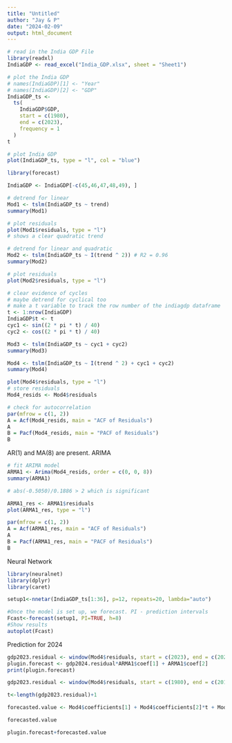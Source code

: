 ---
title: "Untitled"
author: "Jay & P"
date: "2024-02-09"
output: html_document
---

```{r}
# read in the India GDP File
library(readxl)
IndiaGDP <- read_excel("India_GDP.xlsx", sheet = "Sheet1")

# plot the India GDP
# names(IndiaGDP)[1] <- "Year"
# names(IndiaGDP)[2] <- "GDP"
IndiaGDP_ts <-
  ts(
    IndiaGDP$GDP,
    start = c(1980),
    end = c(2023),
    frequency = 1
  )
t

# plot India GDP
plot(IndiaGDP_ts, type = "l", col = "blue")
```

```{r}
library(forecast)

IndiaGDP <- IndiaGDP[-c(45,46,47,48,49), ]

# detrend for linear
Mod1 <- tslm(IndiaGDP_ts ~ trend)
summary(Mod1)

# plot residuals
plot(Mod1$residuals, type = "l")
# shows a clear quadratic trend

# detrend for linear and quadratic
Mod2 <- tslm(IndiaGDP_ts ~ I(trend ^ 2)) # R2 = 0.96
summary(Mod2)

# plot residuals
plot(Mod2$residuals, type = "l")

# clear evidence of cycles
# maybe detrend for cyclical too
# make a t variable to track the row number of the indiagdp dataframe
t <- 1:nrow(IndiaGDP)
IndiaGDP$t <- t
cyc1 <- sin((2 * pi * t) / 40)
cyc2 <- cos((2 * pi * t) / 40)

Mod3 <- tslm(IndiaGDP_ts ~ cyc1 + cyc2)
summary(Mod3)

Mod4 <- tslm(IndiaGDP_ts ~ I(trend ^ 2) + cyc1 + cyc2)
summary(Mod4)

plot(Mod4$residuals, type = "l")
# store residuals
Mod4_resids <- Mod4$residuals

# check for autocorrelation
par(mfrow = c(1, 2))
A = Acf(Mod4_resids, main = "ACF of Residuals")
A
B = Pacf(Mod4_resids, main = "PACF of Residuals")
B

```
AR(1) and MA(8) are present.
ARIMA
```{r}
# fit ARIMA model
ARMA1 <- Arima(Mod4_resids, order = c(0, 0, 8))
summary(ARMA1)
```
```{r}
# abs(-0.5050)/0.1886 > 2 which is significant

ARMA1_res <- ARMA1$residuals
plot(ARMA1_res, type = "l")

par(mfrow = c(1, 2))
A = Acf(ARMA1_res, main = "ACF of Residuals")
A
B = Pacf(ARMA1_res, main = "PACF of Residuals")
B
```

Neural Network
```{r}
library(neuralnet)
library(dplyr)
library(caret)

setup1<-nnetar(IndiaGDP_ts[1:36], p=12, repeats=20, lambda="auto")

#Once the model is set up, we forecast. PI - prediction intervals
Fcast<-forecast(setup1, PI=TRUE, h=8)
#Show results
autoplot(Fcast)
```

Prediction for 2024
```{r}
gdp2023.residual <- window(Mod4$residuals, start = c(2023), end = c(2023))
plugin.forecast <- gdp2024.residual*ARMA1$coef[1] + ARMA1$coef[2]
print(plugin.forecast)
```
```{r}
gdp2023.residual <- window(Mod4$residuals, start = c(1980), end = c(2015))

t<-length(gdp2023.residual)+1

forecasted.value <- Mod4$coefficients[1] + Mod4$coefficients[2]*t + Mod4$coefficients[3]*(t^2)

forecasted.value
```

```{r}
plugin.forecast+forecasted.value
```

